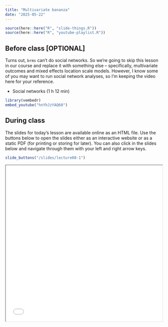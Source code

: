 ```yaml
---
title: "Multivariate bananza"
date: "2025-05-22"
---
```


```r
source(here::here("R", "slide-things.R"))
source(here::here("R", "youtube-playlist.R"))
```


## Before class [OPTIONAL]

Turns out, `brms` can't do social networks. So we're going to skip this lesson in our course and replace it with something else -- specifically, multivariate outcomes and mixed effects location scale models. However, I know some of you may want to run social network analyses, so I'm keeping the video here for your reference. 

- <i class="fab fa-youtube"></i> Social networks (1 h 12 min)

```r
library(vembedr)
embed_youtube("hnYhJzYAQ60")
```


## During class

The slides for today's lesson are available online as an HTML file. Use the buttons below to open the slides either as an interactive website or as a static PDF (for printing or storing for later). You can also click in the slides below and navigate through them with your left and right arrow keys.

```r
slide_buttons("/slides/lecture08-1")
```
<iframe src="/slides/lecture08-1.html" width="100%" height="500px"></iframe> 
